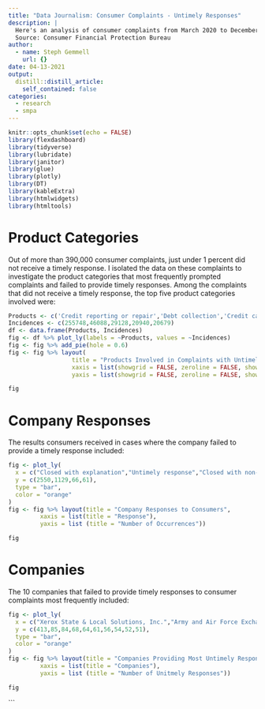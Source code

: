 ```yaml
---
title: "Data Journalism: Consumer Complaints - Untimely Responses"
description: |
  Here's an analysis of consumer complaints from March 2020 to December 2020 that did not receive timely responses. 
  Source: Consumer Financial Protection Bureau
author:
  - name: Steph Gemmell
    url: {}
date: 04-13-2021
output:
  distill::distill_article:
    self_contained: false
categories:
  - research
  - smpa
---
```



```r
knitr::opts_chunk$set(echo = FALSE)
library(flexdashboard)
library(tidyverse)
library(lubridate)
library(janitor)
library(glue)
library(plotly)
library(DT)
library(kableExtra)
library(htmlwidgets)
library(htmltools)
```

Product Categories
=====================================
Out of more than 390,000 consumer complaints, just under 1 percent did not receive a timely response. I isolated the data on these complaints to investigate the product categories that most frequently prompted complaints and failed to provide timely responses.
Among the complaints that did not receive a timely response, the top five product categories involved were:

```r
Products <- c('Credit reporting or repair','Debt collection','Credit card or prepaid card','Mortgage','Checking or savings account')
Incidences <- c(255748,46088,29128,20940,20679)
df <- data.frame(Products, Incidences)
fig <- df %>% plot_ly(labels = ~Products, values = ~Incidences)
fig <- fig %>% add_pie(hole = 0.6)
fig <- fig %>% layout(
                  title = "Products Involved in Complaints with Untimely Responses",  showlegend = F,
                  xaxis = list(showgrid = FALSE, zeroline = FALSE, showticklabels = FALSE),
                  yaxis = list(showgrid = FALSE, zeroline = FALSE, showticklabels = FALSE))

fig
```

Company Responses
=====================================
The results consumers received in cases where the company failed to provide a timely response included:

```r
fig <- plot_ly(
  x = c("Closed with explanation","Untimely response","Closed with non-monetary relief","Closed with monetary relief"),
  y = c(2550,1129,66,61),
  type = "bar",
  color = "orange"
)
fig <- fig %>% layout(title = "Company Responses to Consumers",
         xaxis = list(title = "Response"),
         yaxis = list (title = "Number of Occurrences"))

fig
```

Companies
=====================================
The 10 companies that failed to provide timely responses to consumer complaints most frequently included:

```r
fig <- plot_ly(
  x = c("Xerox State & Local Solutions, Inc.","Army and Air Force Exchange Service","Lending Club Corp","Atlanticus Services Corporation","MoneyLion Inc.","Carter-Young, Inc.","WAKEFIELD & ASSOCIATES, INC.","WELLS FARGO & COMPANY","AmerAssist A/R Solutions, Inc.","Capital Accounts, LLC"),
  y = c(413,85,84,68,64,61,56,54,52,51),
  type = "bar",
  color = "orange"
)
fig <- fig %>% layout(title = "Companies Providing Most Untimely Responses",
         xaxis = list(title = "Companies"),
         yaxis = list (title = "Number of Unitmely Responses"))

fig
```
```



